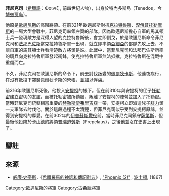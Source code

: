 '''菲尼克司'''（[[希臘語|希臘語]]：Φoινιξ , 前四世紀人物），出身於特內多斯島（Tenedos，今[[博茲賈島|博兹贾岛]]）。

他原是[[歐邁尼斯|歐邁尼斯]]的高階將領。在前321年歐邁尼斯對抗[[克拉特魯斯_(繼業者)|克拉特魯斯]]、[[涅俄普托勒摩斯_(將軍)|涅俄普托勒摩斯]]的一場大型會戰中，菲尼克司率領左翼的部隊，因為歐邁尼斯擔心自軍的馬其頓士兵一發現敵方是深得人望的克拉特魯斯後，會立即倒戈，於是歐邁尼斯命令菲尼克司和[[法那巴佐斯|法那巴佐斯]]當克拉特魯斯軍一出現，就立即率領[[亞細亞|亞細亞]]的部隊先攻上去，不讓自軍的馬其頓士兵看清楚敵方將領是誰。此戰中，當菲尼克司和法那巴佐斯所率的騎兵向克拉特魯斯軍發起衝鋒，使克拉特魯斯軍無法抵擋，克拉特魯斯在混戰中重傷而亡{{r|plut_7}}。

不久，菲尼克司在歐邁尼斯的命令下，前去討伐叛變的[[佩爾狄卡斯_(將軍)|佩爾狄卡斯]]，他連夜疾行，在沒有抵擋下突襲佩爾狄卡斯的營帳，並加以俘虜{{r|diod_18.40}}。

前316年歐邁尼斯死後，他投入[[安提柯一世|安提柯]]的帳下。但在前310年與安提柯的侄子[[托勒密_(將軍)|托勒密]]建立密切的友誼，而被托勒密被所勸服，叛離了安提柯的陣營並加入了托勒密。當時菲尼克司統轄相當重要的[[赫勒斯滂弗里吉亞|赫勒斯滂弗里吉亞]]一帶，安提柯立即派遣兒子[[腓力_(安提柯一世之子)|腓力]]領一支軍隊去討伐他{{r|diod_20.19}}。關於這段過程不太清楚，但菲尼克司似乎受到安提柯原諒，並得到安提柯的厚愛。在前302年的[[伊普蘇斯戰役|伊普蘇斯戰役]]前，當時菲尼克司鎮守[[薩第斯|薩第斯]]，但最後他投降於[[卡山德|卡山德]]的將領[[普瑞迫勞斯|普瑞迫勞斯]]（Prepelaus）{{r|diod_20.107}}，之後他並沒在史書上出現了。

==腳註==
{{reflist|refs=
<ref name=plut_7> [[普魯塔克|普魯塔克]], ''[[希臘羅馬名人傳|希臘羅馬名人傳]]'', "Eumenes", [http://www.attalus.org/old/eumenes.html#7 7]</ref>
<ref name=diod_18.40> [[西西里的狄奧多羅斯|西西里的狄奧多羅斯]], ''Bibliotheca'', xviii. 40</ref>
<ref name=diod_20.19> 西西里的狄奧多羅斯., xx. 19</ref>
<ref name=diod_20.107> 西西里的狄奧多羅斯., xx. 107</ref>
}}

==來源==
*[[威廉·史密斯_(辭典編纂者)|威廉·史密斯]]，《[[希腊羅馬的神話和傳記辭典|希腊羅馬的神話和傳記辭典]]》,  [http://www.ancientlibrary.com/smith-bio/2677.html "Phoenix (2)"] {{Wayback|url=http://www.ancientlibrary.com/smith-bio/2677.html |date=20110605090121 }}, [[波士頓|波士頓]], (1867)

[[Category:歐邁尼斯的將軍|Category:歐邁尼斯的將軍]]
[[Category:古希臘將軍|Category:古希臘將軍]]